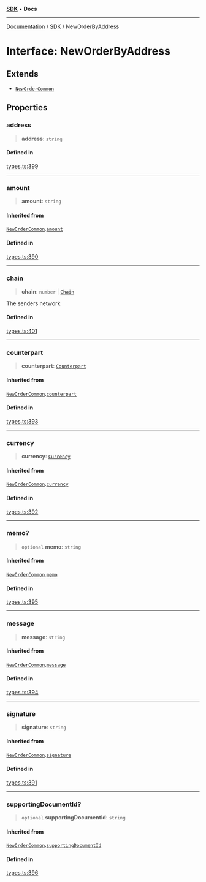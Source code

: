 [**SDK**](../index.mdx) • **Docs**

***

[Documentation](../../index.mdx) / [SDK](../README.mdx) / NewOrderByAddress

# Interface: NewOrderByAddress

## Extends

- [`NewOrderCommon`](NewOrderCommon.mdx)

## Properties

### address

> **address**: `string`

#### Defined in

[types.ts:399](https://github.com/monerium/js-monorepo/blob/1f07b3662d18c631941e215c70068d205e95c304/packages/sdk/src/types.ts#L399)

***

### amount

> **amount**: `string`

#### Inherited from

[`NewOrderCommon`](NewOrderCommon.mdx).[`amount`](NewOrderCommon.mdx#amount)

#### Defined in

[types.ts:390](https://github.com/monerium/js-monorepo/blob/1f07b3662d18c631941e215c70068d205e95c304/packages/sdk/src/types.ts#L390)

***

### chain

> **chain**: `number` \| [`Chain`](../type-aliases/Chain.mdx)

The senders network

#### Defined in

[types.ts:401](https://github.com/monerium/js-monorepo/blob/1f07b3662d18c631941e215c70068d205e95c304/packages/sdk/src/types.ts#L401)

***

### counterpart

> **counterpart**: [`Counterpart`](Counterpart.mdx)

#### Inherited from

[`NewOrderCommon`](NewOrderCommon.mdx).[`counterpart`](NewOrderCommon.mdx#counterpart)

#### Defined in

[types.ts:393](https://github.com/monerium/js-monorepo/blob/1f07b3662d18c631941e215c70068d205e95c304/packages/sdk/src/types.ts#L393)

***

### currency

> **currency**: [`Currency`](../enumerations/Currency.mdx)

#### Inherited from

[`NewOrderCommon`](NewOrderCommon.mdx).[`currency`](NewOrderCommon.mdx#currency)

#### Defined in

[types.ts:392](https://github.com/monerium/js-monorepo/blob/1f07b3662d18c631941e215c70068d205e95c304/packages/sdk/src/types.ts#L392)

***

### memo?

> `optional` **memo**: `string`

#### Inherited from

[`NewOrderCommon`](NewOrderCommon.mdx).[`memo`](NewOrderCommon.mdx#memo)

#### Defined in

[types.ts:395](https://github.com/monerium/js-monorepo/blob/1f07b3662d18c631941e215c70068d205e95c304/packages/sdk/src/types.ts#L395)

***

### message

> **message**: `string`

#### Inherited from

[`NewOrderCommon`](NewOrderCommon.mdx).[`message`](NewOrderCommon.mdx#message)

#### Defined in

[types.ts:394](https://github.com/monerium/js-monorepo/blob/1f07b3662d18c631941e215c70068d205e95c304/packages/sdk/src/types.ts#L394)

***

### signature

> **signature**: `string`

#### Inherited from

[`NewOrderCommon`](NewOrderCommon.mdx).[`signature`](NewOrderCommon.mdx#signature)

#### Defined in

[types.ts:391](https://github.com/monerium/js-monorepo/blob/1f07b3662d18c631941e215c70068d205e95c304/packages/sdk/src/types.ts#L391)

***

### supportingDocumentId?

> `optional` **supportingDocumentId**: `string`

#### Inherited from

[`NewOrderCommon`](NewOrderCommon.mdx).[`supportingDocumentId`](NewOrderCommon.mdx#supportingdocumentid)

#### Defined in

[types.ts:396](https://github.com/monerium/js-monorepo/blob/1f07b3662d18c631941e215c70068d205e95c304/packages/sdk/src/types.ts#L396)
